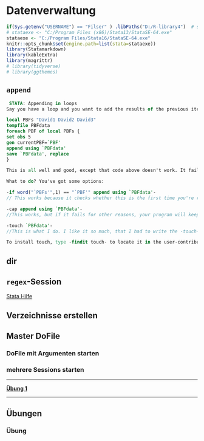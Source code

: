 # Datenverwaltung {#data}

```r
if(Sys.getenv("USERNAME") == "Filser" ) .libPaths("D:/R-library4")  # set library
# stataexe <- "C:/Program Files (x86)/Stata13/StataSE-64.exe"
stataexe <- "C:/Program Files/Stata16/StataSE-64.exe"
knitr::opts_chunk$set(engine.path=list(stata=stataexe))
library(Statamarkdown)
library(kableExtra)
library(magrittr)
# library(tidyverse)
# library(ggthemes)
```


## `append`

```stata
 STATA: Appending in loops
Say you have a loop and you want to add the results of the previous iteration on the end of one data file.

local PBFs "David1 David2 David3"
tempfile PBFdata
foreach PBF of local PBFs {
set obs 5
gen currentPBF=`PBF'
append using `PBFdata'
save `PBFdata', replace
}

This is all well and good, except that code above doesn't work. It fails the first time you run the loop, because there's no `PBFdata' file at that point, only the local pointing to an empty location.

What to do? You've got some options:

-if word("`PBFs'",1) == "`PBF'" append using `PBFdata'-
// This works because it checks whether this is the first time you're running the loop or not, but who wants to type all that? Still, that word function is pretty cool, huh?

-cap append using `PBFdata'-
//This works, but if it fails for other reasons, your program will keep on going and things mess up badly.

-touch `PBFdata'-
//This is what I do. I like it so much, that I had to write the -touch- command just to make it work. Note you have to put it outside the loop (I usually put it at the very top of my do file), otherwise you'll overwrite your file each time!

To install touch, type -findit touch- to locate it in the user-contributed repositories. 
```


## dir

## `regex`-Session

[Stata Hilfe](http://www.stata.com/support/faqs/data/regex.html)


## Verzeichnisse erstellen

## Master DoFile

### DoFile mit Argumenten starten

### mehrere Sessions starten


***

**[Übung 1](#labue1)**

***



## Übungen

### Übung {#labue1}



